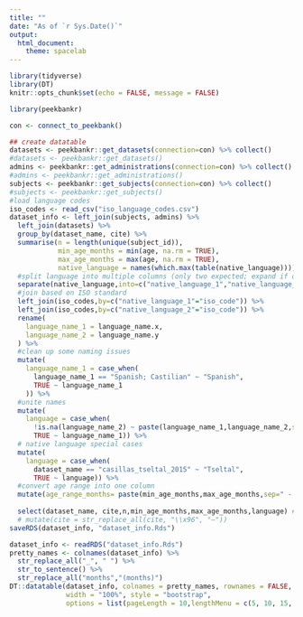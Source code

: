 ```yaml
---
title: ""
date: "As of `r Sys.Date()`"
output:
  html_document:
    theme: spacelab
---
```


<style>
.main-container {
    width: 100%;
    max-width: unset;
}
</style>

```r
library(tidyverse)
library(DT)
knitr::opts_chunk$set(echo = FALSE, message = FALSE)
```

```r
library(peekbankr)

con <- connect_to_peekbank() 

## create datatable
datasets <- peekbankr::get_datasets(connection=con) %>% collect()
#datasets <- peekbankr::get_datasets()
admins <- peekbankr::get_administrations(connection=con) %>% collect()
#admins <- peekbankr::get_administrations()
subjects <- peekbankr::get_subjects(connection=con) %>% collect()
#subjects <- peekbankr::get_subjects()
#load language codes
iso_codes <- read_csv("iso_language_codes.csv")
dataset_info <- left_join(subjects, admins) %>%
  left_join(datasets) %>%
  group_by(dataset_name, cite) %>%
  summarise(n = length(unique(subject_id)), 
            min_age_months = min(age, na.rm = TRUE), 
            max_age_months = max(age, na.rm = TRUE),
            native_language = names(which.max(table(native_language)))) %>%
  #split language into multiple columns (only two expected; expand if dataset acquires more)
  separate(native_language,into=c("native_language_1","native_language_2"),sep=", ") %>%
  #join based on ISO standard
  left_join(iso_codes,by=c("native_language_1"="iso_code")) %>%
  left_join(iso_codes,by=c("native_language_2"="iso_code")) %>%
  rename(
    language_name_1 = language_name.x,
    language_name_2 = language_name.y
  ) %>%
  #clean up some naming issues
  mutate(
    language_name_1 = case_when(
      language_name_1 == "Spanish; Castilian" ~ "Spanish",
      TRUE ~ language_name_1
    )) %>%
  #unite names
  mutate(
    language = case_when(
      !is.na(language_name_2) ~ paste(language_name_1,language_name_2,sep=", "),
      TRUE ~ language_name_1)) %>%
  # native language special cases
  mutate(
    language = case_when(
      dataset_name == "casillas_tseltal_2015" ~ "Tseltal",
      TRUE ~ language)) %>%
  #convert age range into one column
  mutate(age_range_months= paste(min_age_months,max_age_months,sep=" - ")) %>%
  
  select(dataset_name, cite,n,min_age_months,max_age_months,language) #%>%
  # mutate(cite = str_replace_all(cite, "\\x96", "–"))
saveRDS(dataset_info, "dataset_info.Rds")
```

```r
dataset_info <- readRDS("dataset_info.Rds")
pretty_names <- colnames(dataset_info) %>%
  str_replace_all("_", " ") %>%
  str_to_sentence() %>%
  str_replace_all("months","(months)")
DT::datatable(dataset_info, colnames = pretty_names, rownames = FALSE,
              width = "100%", style = "bootstrap",
              options = list(pageLength = 10,lengthMenu = c(5, 10, 15, 20)))
```

